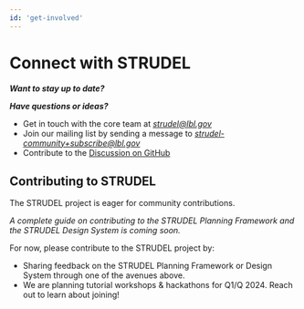 ```yaml
---
id: 'get-involved'
---
```

# Connect with STRUDEL
***Want to stay up to date?***

***Have questions or ideas?***
- Get in touch with the core team at <em><a href="mailto:strudel@lbl.gov">strudel@lbl.gov</a></em>
- Join our mailing list by sending a message to <em><a href="mailto:strudel-community+subscribe@lbl.gov">strudel-community+subscribe@lbl.gov</a></em>
- Contribute to the <a href='https://github.com/orgs/strudel-science/discussions/' target='_blank'>Discussion on GitHub</a>


## Contributing to STRUDEL
The STRUDEL project is eager for community contributions. 

*A complete guide on contributing to the STRUDEL Planning Framework and the STRUDEL Design System is coming soon.*

For now, please contribute to the STRUDEL project by:

- Sharing feedback on the STRUDEL Planning Framework or Design System through one of the avenues above. 
- We are planning tutorial workshops & hackathons for Q1/Q 2024. Reach out to learn about joining!